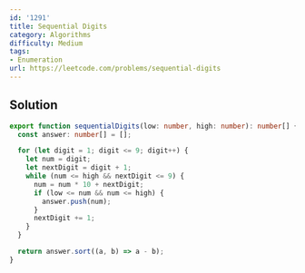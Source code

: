 ```yaml
---
id: '1291'
title: Sequential Digits
category: Algorithms
difficulty: Medium
tags:
- Enumeration
url: https://leetcode.com/problems/sequential-digits
---
```


## Solution

```typescript filename="solution.ts" copy
export function sequentialDigits(low: number, high: number): number[] {
  const answer: number[] = [];

  for (let digit = 1; digit <= 9; digit++) {
    let num = digit;
    let nextDigit = digit + 1;
    while (num <= high && nextDigit <= 9) {
      num = num * 10 + nextDigit;
      if (low <= num && num <= high) {
        answer.push(num);
      }
      nextDigit += 1;
    }
  }

  return answer.sort((a, b) => a - b);
}
```

